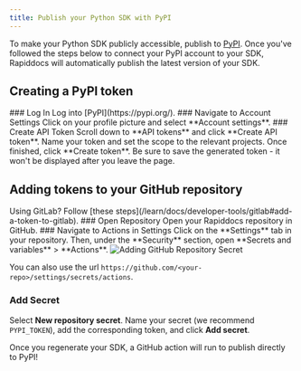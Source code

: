 ```yaml
---
title: Publish your Python SDK with PyPI
---
```


To make your Python SDK publicly accessible, publish to [PyPI](https://pypi.org/). Once you've followed the steps below to connect your PyPI account to your SDK, Rapiddocs will automatically publish the latest version of your SDK. 

## Creating a PyPI token
<Steps>
### Log In
Log into [PyPI](https://pypi.org/).
### Navigate to Account Settings
Click on your profile picture and select **Account settings**.
### Create API Token
Scroll down to **API tokens** and click **Create API token**. Name your token and set the scope to the relevant projects. Once finished, click **Create token**. 
<Note title='Save your token'>
Be sure to save the generated token - it won't be displayed after you leave the page. 
</Note>
</Steps>

## Adding tokens to your GitHub repository
<Info>
Using GitLab? Follow [these steps](/learn/docs/developer-tools/gitlab#add-a-token-to-gitlab). 
</Info>
<Steps>
### Open Repository
Open your Rapiddocs repository in GitHub.
### Navigate to Actions in Settings
Click on the **Settings** tab in your repository. Then, under the **Security** section, open **Secrets and variables** > **Actions**. 

<Frame>
<img src="github-secret.png" alt="Adding GitHub Repository Secret" />
</Frame>

You can also use the url `https://github.com/<your-repo>/settings/secrets/actions`.
### Add Secret
Select **New repository secret**. Name your secret (we recommend `PYPI_TOKEN`), add the corresponding token, and click **Add secret**. 
</Steps>

Once you regenerate your SDK, a GitHub action will run to publish directly to PyPI!